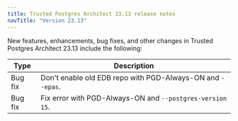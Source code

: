 ```yaml
---
title: Trusted Postgres Architect 23.13 release notes 
navTitle: "Version 23.13"
---
```



New features, enhancements, bug fixes, and other changes in Trusted Postgres Architect 23.13 include the following:

| Type | Description |
| ---- |------------ |
| Bug fix | Don't enable old EDB repo with PGD-Always-ON and `--epas`.  |
| Bug fix | Fix error with PGD-Always-ON and `--postgres-version 15`. |
 
